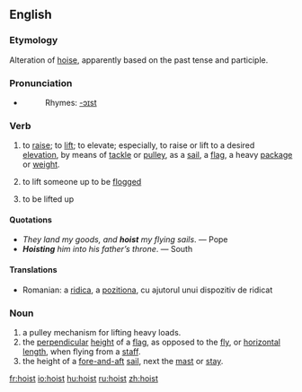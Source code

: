 ==English==

===Etymology===
Alteration of [[hoise]], apparently based on the past tense and participle.

===Pronunciation===
*{{IPA|/hɔɪst/}}
*:Rhymes: [[Rhymes:English:-ɔɪst|-ɔɪst]]

===Verb===
{{en-verb}}
# {{transitive}} to [[raise]]; to [[lift]]; to elevate; especially, to raise or lift to a desired [[elevation]], by means of [[tackle]] or [[pulley]], as a [[sail]], a [[flag]], a heavy [[package]] or [[weight]].
# {{cattag|transitive|historical}} to lift someone up to be [[flogged]]
# {{intransitive}} to be lifted up

====Quotations====
* ''They land my goods, and '''hoist''' my flying sails''. &mdash; Pope
* '''''Hoisting''' him into his father’s throne''. &mdash; South

====Translations====
*Romanian: a [[ridica]], a [[pozitiona]], cu ajutorul unui dispozitiv de ridicat

===Noun===
{{en-noun}}

# a pulley mechanism for lifting heavy loads.
# the [[perpendicular]] [[height]] of a [[flag]], as opposed to the [[fly]], or [[horizontal]] [[length]], when flying from a [[staff]].
# the height of a [[fore-and-aft]] [[sail]], next the [[mast]] or [[stay]].

[[fr:hoist]]
[[io:hoist]]
[[hu:hoist]]
[[ru:hoist]]
[[zh:hoist]]